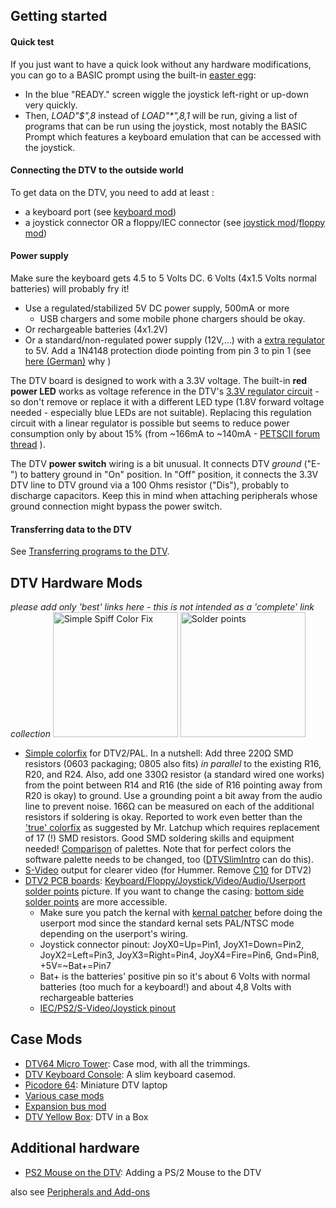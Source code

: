 == Getting started ==

==== Quick test ====
If you just want to have a quick look without any hardware modifications, you can go to a BASIC prompt using the built-in [[DTV Easter Eggs|easter egg]]:
* In the blue "READY." screen wiggle the joystick left-right or up-down very quickly.
* Then, ''LOAD"$",8'' instead of ''LOAD"*",8,1'' will be run, giving a list of programs that can be run using the joystick, most notably the BASIC Prompt which features a keyboard emulation that can be accessed with the joystick.

==== Connecting the DTV to the outside world ====
To get data on the DTV, you need to add at least :
* a keyboard port (see [[Keyboard port|keyboard mod]])
* a joystick connector OR a floppy/IEC connector (see [[Joystick_port|joystick mod]]/[[IEC_port|floppy mod]])

==== Power supply ====
Make sure the keyboard gets 4.5 to 5 Volts DC. 6 Volts (4x1.5 Volts normal batteries) will probably fry it!
* Use a regulated/stabilized 5V DC power supply, 500mA or more
** USB chargers and some mobile phone chargers should be okay.
* Or rechargeable batteries (4x1.2V)
* Or a standard/non-regulated power supply (12V,...) with a [http://www.tkk.fi/Misc/Electronics/circuits/psu_5v.html extra regulator] to 5V. Add a 1N4148 protection diode pointing from pin 3 to pin 1 (see [http://www.forum64.de/wbb3/index.php?page=Thread&postID=152909#post152909 here (German)] why<!-- subforum "C64 DTV", topic "Es wird weiter gehackt..."-->)

The DTV board is designed to work with a 3.3V voltage. The built-in '''red power LED''' works as voltage reference in the DTV's [[:Image:dtv2_power_circuit.png|3.3V regulator circuit]] - so don't remove or replace it with a different LED type (1.8V forward voltage needed - especially blue LEDs are not suitable). Replacing this regulation circuit with a linear regulator is possible but seems to reduce power consumption only by about 15% (from ~166mA to ~140mA - [http://jledger.proboards.com/index.cgi?board=dtvhacking&action=display&thread=1555&page=1#10656 PETSCII forum thread]<!-- Topic "DTV PAL power circuitry schematics"-->).

The DTV '''power switch''' wiring is a bit unusual. It connects DTV ''ground'' ("E-") to battery ground in "On" position. In "Off" position, it connects the 3.3V DTV line to DTV ground via a 100 Ohms resistor ("Dis"), probably to discharge capacitors. Keep this in mind when attaching peripherals whose ground connection might bypass the power switch.

==== Transferring data to the DTV ====
See [[Transferring programs to the DTV]].

== DTV Hardware Mods ==
''please add only 'best' links here - this is not intended as a 'complete' link collection''
[[Image:SpiffColorFix.png|right|thumb|200px|Simple Spiff Color Fix]]
[[Image:C64DTV_solderpoints.jpg|right|thumb|200px|Solder points]]
* [http://symlink.dk/nostalgia/dtv/colorfix/ Simple colorfix] for DTV2/PAL. In a nutshell: Add three 220Ω SMD resistors (0603 packaging; 0805 also fits) ''in parallel'' to the existing R16, R20, and R24. Also, add one 330Ω resistor (a standard wired one works) from the point between R14 and R16 (the side of R16 pointing away from R20 is okay) to ground. Use a grounding point a bit away from the audio line to prevent noise. 166Ω can be measured on each of the additional resistors if soldering is okay. Reported to work even better than the [http://www.kahlin.net/daniel/dtv/colorfix.php 'true' colorfix] as suggested by Mr. Latchup which requires replacement of 17 (!) SMD resistors. Good SMD soldering skills and equipment needed! [http://jledger.proboards19.com/index.cgi?action=display&board=dtvhacking&thread=1157288083 Comparison] of palettes. Note that for perfect colors the software palette needs to be changed, too ([[DTVSlimIntro]] can do this).
* [http://galaxy22.dyndns.org/dtv/common/svideo/index.html S-Video] output for clearer video (for Hummer. Remove [http://www.kahlin.net/daniel/dtv/misc/dtv_v2_video-fixed-sch.png C10] for DTV2)
* [http://galaxy22.dyndns.org/dtv/v2/hardware/ DTV2 PCB boards]: [[:Image:C64DTV_solderpoints.jpg|Keyboard/Floppy/Joystick/Video/Audio/Userport solder points]] picture. If you want to change the casing: [[:Image:C64DTV_solderpoints_bottom.jpg|bottom side solder points]] are more accessible.
** Make sure you patch the kernal with [[Kernalpatcher|kernal patcher]] before doing the userport mod since the standard kernal sets PAL/NTSC mode depending on the userport's wiring.
** Joystick connector pinout: JoyX0=Up=Pin1, JoyX1=Down=Pin2, JoyX2=Left=Pin3, JoyX3=Right=Pin4, JoyX4=Fire=Pin6, Gnd=Pin8, +5V=~Bat+=Pin7
** Bat+ is the batteries' positive pin so it's about 6 Volts with normal batteries (too much for a keyboard!) and about 4,8 Volts with rechargeable batteries
** [[:Image:Connectors.png|IEC/PS2/S-Video/Joystick pinout]]

== Case Mods ==
*[http://www.64hdd.com/projects/hardware/c64-dtv64.html DTV64 Micro Tower]: Case mod, with all the trimmings.
*[http://www.64hdd.com/projects/hardware/c64-dtv64kb.html DTV Keyboard Console]: A slim keyboard casemod.
*[http://www.picobay.com/projects/2007/01/the-picodore-64-a-commodore-64-pda.html Picodore 64]: Miniature DTV laptop 
*[http://galaxy22.dyndns.org/dtv/common/hacks/index.html Various case mods]
*[http://home.earthlink.net/~dtvii/ Expansion bus mod]
*[http://www.nightfallcrew.com/?p=426 DTV Yellow Box]: DTV in a Box

== Additional hardware ==
*[http://galaxy22.dyndns.org/dtv/common/ps2mouse/index.html PS2 Mouse on the DTV]: Adding a PS/2 Mouse to the DTV
also see [[Peripherals and Add-ons]]